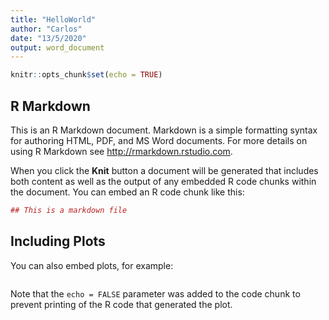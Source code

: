 ```yaml
---
title: "HelloWorld"
author: "Carlos"
date: "13/5/2020"
output: word_document
---
```


```r
knitr::opts_chunk$set(echo = TRUE)
```

## R Markdown

This is an R Markdown document. Markdown is a simple formatting syntax for authoring HTML, PDF, and MS Word documents. For more details on using R Markdown see <http://rmarkdown.rstudio.com>.

When you click the **Knit** button a document will be generated that includes both content as well as the output of any embedded R code chunks within the document. You can embed an R code chunk like this:

```r
## This is a markdown file
```

## Including Plots

You can also embed plots, for example:

```r
```

Note that the `echo = FALSE` parameter was added to the code chunk to prevent printing of the R code that generated the plot.
